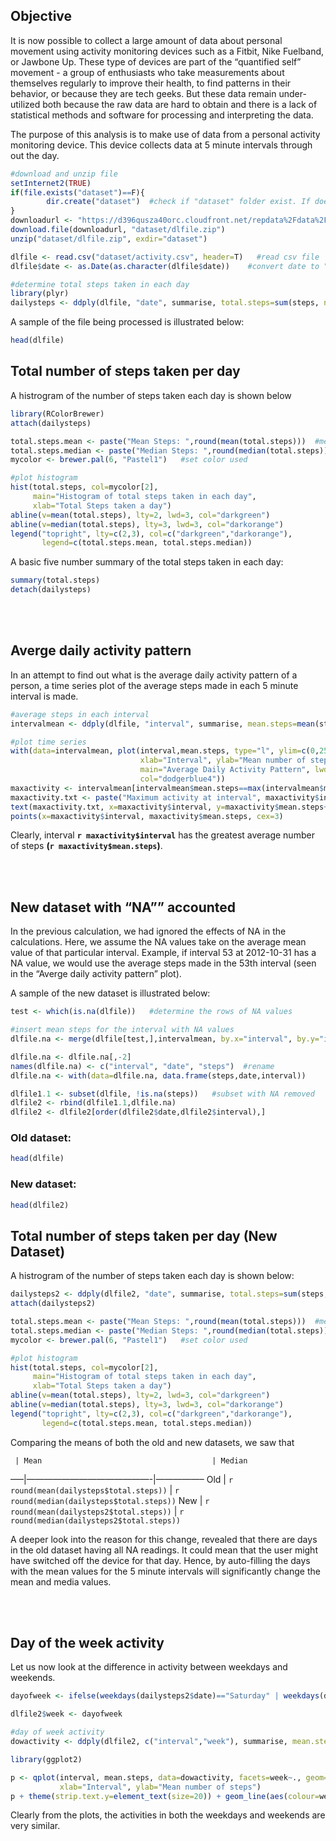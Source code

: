 Objective
---------

It is now possible to collect a large amount of data about personal movement using activity monitoring devices such as a Fitbit, Nike Fuelband, or Jawbone Up. These type of devices are part of the "quantified self" movement - a group of enthusiasts who take measurements about themselves regularly to improve their health, to find patterns in their behavior, or because they are tech geeks. But these data remain under-utilized both because the raw data are hard to obtain and there is a lack of statistical methods and software for processing and interpreting the data.

The purpose of this analysis is to make use of data from a personal activity monitoring device. This device collects data at 5 minute intervals through out the day.

<style type="text/css">

        /*  CSS chunck 1  */
        th {  background-color:#E0E0E0 ;
                border-bottom:1px solid black;
                padding:5px;}

        td{
        border-bottom:1px dotted black;
        padding:10px;}

        table{ 
                border-collapse:collapse;
                margin:left;
                border: 1px solid black;} 
 
</style>

```r

#download and unzip file
setInternet2(TRUE)
if(file.exists("dataset")==F){
        dir.create("dataset")  #check if "dataset" folder exist. If doesnt, create it.
}
downloadurl <- "https://d396qusza40orc.cloudfront.net/repdata%2Fdata%2Factivity.zip"
download.file(downloadurl, "dataset/dlfile.zip")
unzip("dataset/dlfile.zip", exdir="dataset")

dlfile <- read.csv("dataset/activity.csv", header=T)   #read csv file
dlfile$date <- as.Date(as.character(dlfile$date))    #convert date to "Date" class

#determine total steps taken in each day
library(plyr)
dailysteps <- ddply(dlfile, "date", summarise, total.steps=sum(steps, na.rm=T))    
```

A sample of the file being processed is illustrated below:
```r
head(dlfile)

```

Total number of steps taken per day
---------------------------------------

A histrogram of the number of steps taken each day is shown below

```r
library(RColorBrewer)
attach(dailysteps)

total.steps.mean <- paste("Mean Steps: ",round(mean(total.steps)))  #mean number of steps
total.steps.median <- paste("Median Steps: ",round(median(total.steps)))  #median number of steps
mycolor <- brewer.pal(6, "Pastel1")   #set color used

#plot histogram
hist(total.steps, col=mycolor[2], 
     main="Histogram of total steps taken in each day",
     xlab="Total Steps taken a day")
abline(v=mean(total.steps), lty=2, lwd=3, col="darkgreen")
abline(v=median(total.steps), lty=3, lwd=3, col="darkorange")
legend("topright", lty=c(2,3), col=c("darkgreen","darkorange"), 
       legend=c(total.steps.mean, total.steps.median))

```

A basic five number summary of the total steps taken in each day:
```r
summary(total.steps)
detach(dailysteps)

```
<!--- comment: insert line breaks -->
<br />
<br />


Averge daily activity pattern
-------------------------------------------
In an attempt to find out what is the average daily activity pattern of a person, a time series plot of the average steps made in each 5 minute interval is made. 

```r

#average steps in each interval
intervalmean <- ddply(dlfile, "interval", summarise, mean.steps=mean(steps, na.rm=T))

#plot time series
with(data=intervalmean, plot(interval,mean.steps, type="l", ylim=c(0,250),
                             xlab="Interval", ylab="Mean number of steps",
                             main="Average Daily Activity Pattern", lwd=2, 
                             col="dodgerblue4"))
maxactivity <- intervalmean[intervalmean$mean.steps==max(intervalmean$mean.steps),]
maxactivity.txt <- paste("Maximum activity at interval", maxactivity$interval)
text(maxactivity.txt, x=maxactivity$interval, y=maxactivity$mean.steps+20)
points(x=maxactivity$interval, maxactivity$mean.steps, cex=3)
```


Clearly, interval **`r maxactivity$interval`** has the greatest average number of steps **(`r maxactivity$mean.steps`)**.

<br />
<br />


New dataset with "NA"" accounted
-------------------------------------------
In the previous calculation, we had ignored the effects of NA in the calculations. Here, we assume the NA values take on the average mean value of that particular interval. Example, if interval 53 at 2012-10-31 has a NA value, we would use the average steps made in the 53th interval (seen in the "Averge daily activity pattern" plot).

A sample of the new dataset is illustrated below:


```r

test <- which(is.na(dlfile))   #determine the rows of NA values

#insert mean steps for the interval with NA values
dlfile.na <- merge(dlfile[test,],intervalmean, by.x="interval", by.y="interval") 

dlfile.na <- dlfile.na[,-2]
names(dlfile.na) <- c("interval", "date", "steps")  #rename
dlfile.na <- with(data=dlfile.na, data.frame(steps,date,interval))

dlfile1.1 <- subset(dlfile, !is.na(steps))   #subset with NA removed
dlfile2 <- rbind(dlfile1.1,dlfile.na)
dlfile2 <- dlfile2[order(dlfile2$date,dlfile2$interval),]

```

### Old dataset:
```r
head(dlfile)
```


### New dataset:
```r
head(dlfile2)
```


Total number of steps taken per day (New Dataset)
------------------------------------------------

A histrogram of the number of steps taken each day is shown below:

```r

dailysteps2 <- ddply(dlfile2, "date", summarise, total.steps=sum(steps, na.rm=T))
attach(dailysteps2)

total.steps.mean <- paste("Mean Steps: ",round(mean(total.steps)))  #mean number of steps
total.steps.median <- paste("Median Steps: ",round(median(total.steps)))  #median number of steps
mycolor <- brewer.pal(6, "Pastel1")   #set color used

#plot histogram
hist(total.steps, col=mycolor[2], 
     main="Histogram of total steps taken in each day",
     xlab="Total Steps taken a day")
abline(v=mean(total.steps), lty=2, lwd=3, col="darkgreen")
abline(v=median(total.steps), lty=3, lwd=3, col="darkorange")
legend("topright", lty=c(2,3), col=c("darkgreen","darkorange"), 
       legend=c(total.steps.mean, total.steps.median))

```

Comparing the means of both the old and new datasets, we saw that 

     | Mean                                      | Median
-----|-------------------------------------------|-----------------
 Old | `r round(mean(dailysteps$total.steps))`   | `r round(median(dailysteps$total.steps))`
 New | `r round(mean(dailysteps2$total.steps))`  | `r round(median(dailysteps2$total.steps))`

A deeper look into the reason for this change, revealed that there are days in the old dataset having all NA readings. It could mean that the user might have switched off the device for that day. Hence, by auto-filling the days with the mean values for the 5 minute intervals will significantly change the mean and media values.

<br />
<br />

Day of the week activity
---------------------------------

Let us now look at the difference in activity between weekdays and weekends.

```r

dayofweek <- ifelse(weekdays(dailysteps2$date)=="Saturday" | weekdays(dailysteps2$date)=="Sunday","weekend","weekday")

dlfile2$week <- dayofweek

#day of week activity 
dowactivity <- ddply(dlfile2, c("interval","week"), summarise, mean.steps=mean(steps))

library(ggplot2)

p <- qplot(interval, mean.steps, data=dowactivity, facets=week~., geom=c("point","line"), 
           xlab="Interval", ylab="Mean number of steps")
p + theme(strip.text.y=element_text(size=20)) + geom_line(aes(colour=week))


```

Clearly from the plots, the activities in both the weekdays and weekends are very similar. 
